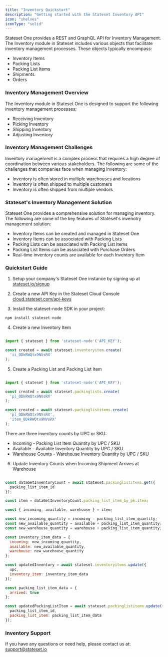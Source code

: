 ```yaml
---
title: "Inventory Quickstart"
description: "Getting started with the Stateset Inventory API"
icon: "shelves"
iconType: "solid"
---
```


Stateset One provides a REST and GraphQL API for Inventory Management. The Inventory module in Stateset includes various objects that facilitate inventory management processes. These objects typically encompass:

- Inventory Items
- Packing Lists
- Packing List Items
- Shipments
- Orders

### Inventory Management Overview

The Inventory module in Stateset One is designed to support the following inventory management processes:

- Receiving Inventory
- Picking Inventory
- Shipping Inventory
- Adjusting Inventory

### Inventory Management Challenges

Inventory management is a complex process that requires a high degree of coordination between various stakeholders. The following are some of the challenges that companies face when managing inventory:

- Inventory is often stored in multiple warehouses and locations
- Inventory is often shipped to multiple customers
- Inventory is often shipped from multiple vendors

### Stateset's Inventory Management Solution

Stateset One provides a comprehensive solution for managing inventory. The following are some of the key features of Stateset's invenotry management solution:

- Inventory Items can be created and managed in Stateset One
- Inventory Items can be associated with Packing Lists
- Packing Lists can be associated with Packing List Items
- Packing List Items can be associated with Purchase Orders
- Real-time inventory counts are available for each Inventory Item


### Quickstart Guide

1) Setup your company's Stateset One instance by signing up at <a href="https://stateset.io/signup">stateset.io/signup</a>

2) Create a new API Key in the Stateset Cloud Console <a href="https://cloud.stateset.com/api-keys">cloud.stateset.com/api-keys</a>

3) Install the stateset-node SDK in your project:

```jsx
npm install stateset-node
```

4) Create a new Inventory Item

```jsx javascript   

import { stateset } from 'stateset-node'('API_KEY');

const created = await stateset.inventoryitem.create(
  'ii_ODkRWQtx9NVsRX'
);

```

5) Create a Packing List and Packing List Item

```jsx javascript

import { stateset } from 'stateset-node'('API_KEY');

const created = await stateset.packinglists.create(
  'pl_ODkRWQtx9NVsRX'
);

const created = await stateset.packinglistitems.create(
  'pl_ODkRWQtx9NVsRX',
  'item_ODkRWQtx9NVsRX'
);

```

There are three inventory counts by UPC or SKU:

- Incoming - Packing List Item Quantity by UPC / SKU
- Available - Available Inventory Quantity by UPC / SKU
- Warehouse Counts - Warehouse Inventory Quantity by UPC / SKU

6) Update Inventory Counts when Incoming Shipment Arrives at Warehouse

```jsx javascript

const dataGetInventoryCount = await stateset.packinglistitems.get({
  packing_list_item_id
});

const item = dataGetInventoryCount.packing_list_item_by_pk.item;

const { incoming, available, warehouse } = item;

const new_incoming_quantity = incoming - packing_list_item_quantity;
const new_available_quantity = available + packing_list_item_quantity;
const new_warehouse_quantity = warehouse + packing_list_item_quantity;

const inventory_item_data = {
  incoming: new_incoming_quantity,
  available: new_available_quantity,
  warehouse: new_warehouse_quantity
};

const updatedInventory = await stateset.inventoryitems.update({
  upc,
  inventory_item: inventory_item_data
});

const packing_list_item_data = {
  arrived: true
};

const updatedPackingListItem = await stateset.packinglistitems.update({
  packing_list_item_id,
  packing_list_item: packing_list_item_data
});

```

### Inventory Support

If you have any questions or need help, please contact us at: <a href="mailTo:support@stateset.io">support@stateset.io</a>
